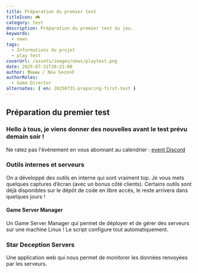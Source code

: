 ```yaml
---
title: Préparation du premier test
titleIcon: 🎮
category: test
description: Préparation du premier test du jeu.
keywords:
  - news
tags:
  - Informations du projet
  - play test
coverUrl: /assets/images/news/playtest.png
date: 2025-07-31T20:21:00
author: 𝕭𝖗𝖚𝖒𝖊 / Noa Second
authorRoles:
  - Game Director
alternates: { en: 20250731-preparing-first-test }
---
```


## Préparation du premier test

### Hello à tous, je viens donner des nouvelles avant le test prévu demain soir !

Ne ratez pas l'événement en vous abonnant au calendrier : [event Discord](https://discord.com/events/1399325839665004554/1400367757400473681)

### Outils internes et serveurs

On a développé des outils en interne qui sont vraiment top.
Je vous mets quelques captures d’écran (avec un bonus côté clients).
Certains outils sont déjà disponibles sur le dépôt de code en libre accès, le reste arrivera dans quelques jours !

#### Game Server Manager

Un Game Server Manager qui permet de déployer et de gérer des serveurs sur une machine Linux ! Le script configure tout automatiquement.

### Star Deception Servers

Une application web qui nous permet de monitorer les données renvoyées par les serveurs.
